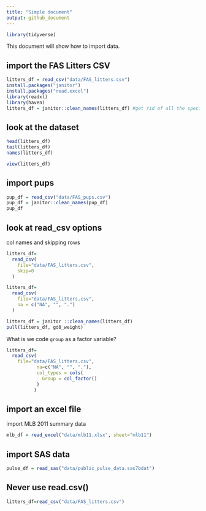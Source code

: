 ```yaml
---
title: "Simple document"
output: github_document
---
```

```r
library(tidyverse)
```
This document will show how to import data.

## import the FAS Litters CSV
```r
litters_df = read_csv("data/FAS_litters.csv")
install.packages("janitor")
install.packages("read.excel")
library(readxl)
library(haven)
litters_df = janitor::clean_names(litters_df) #get rid of all the special characters
```
## look at the dataset

```r
head(litters_df)
tail(litters_df)
names(litters_df)
```

```r
view(litters_df)
```

## import pups
```r
pup_df = read_csv("data/FAS_pups.csv")
pup_df = janitor::clean_names(pup_df)
pup_df
```
## look at read_csv options
col names and skipping rows
```r
litters_df=
  read_csv(
    file="data/FAS_litters.csv",
    skip=0
  )
```

```r
litters_df=
  read_csv(
    file="data/FAS_litters.csv",
    na = c("NA", "", ".")
  )

litters_df = janitor ::clean_names(litters_df)
pull(litters_df, gd0_weight)
```

What is we code `group` as a factor variable?

```r
litters_df=
  read_csv(
    file="data/FAS_litters.csv",
           na=c("NA", "", "."),
           col_types = cols(
             Group = col_factor()
           )
          )
```

## import an excel file
import MLB 2011 summary data
```r
mlb_df = read_excel("data/mlb11.xlsx", sheet="mlb11")
```

## import SAS data
```r
pulse_df = read_sas("data/public_pulse_data.sas7bdat")
```

## Never use read.csv()
```r
litters_df=read_csv("data/FAS_litters.csv")
```



